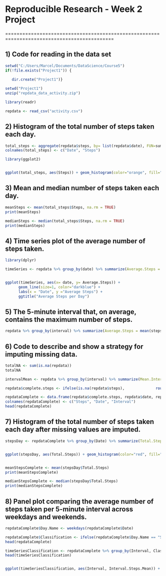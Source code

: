
# Reproducible Research - Week 2 Project

============================================================================================

## 1) Code for reading in the data set
```r
setwd("C:/Users/Marcel/Documents/DataScience/Course5")
if(!file.exists("Project1")) {
  
   dir.create("Project1")}

setwd("Project1")
unzip("repdata_data_activity.zip")

library(readr)

repdata <- read_csv("activity.csv")
```


## 2) Histogram of the total number of steps taken each day.
```r
total_steps <- aggregate(repdata$steps, by= list(repdata$date), FUN=sum, na.rm= TRUE)
colnames(total_steps) <- c("Date", "Steps")

library(ggplot2)


ggplot(total_steps, aes(Steps)) + geom_histogram(color="orange", fill="yellow", binwidth = 2000) + labs(x="Total Steps", y="Frequency") + ggtitle("Total Steps Taken Each Day")
```


## 3) Mean and median number of steps taken each day.
```r
meanSteps <- mean(total_steps$Steps, na.rm = TRUE)
print(meanSteps)

medianSteps <- median(total_steps$Steps, na.rm = TRUE)
print(medianSteps)
```


## 4) Time series plot of the average number of steps taken.
```r
library(dplyr)

timeSeries <- repdata %>% group_by(date) %>% summarize(Average.Steps = mean(steps, na.rm = TRUE))


ggplot(timeSeries, aes(x= date, y= Average.Steps)) + 
      geom_line(size=1, color="darkblue") +
      labs(x = "Date", y ="Average Steps") +
      ggtitle("Average Steps per Day")
```


## 5) The 5-minute interval that, on average, contains the maximum number of steps.
```r
repdata %>% group_by(interval) %>% summarize(Average.Steps = mean(steps, na.rm = TRUE)) %>% filter(Average.Steps == max(Average.Steps))
```


## 6) Code to describe and show a strategy for imputing missing data.
```r
totalNA <- sum(is.na(repdata))
totalNA

intervalMean <- repdata %>% group_by(interval) %>% summarize(Mean.Interval = mean(steps,  na.rm = TRUE))

repdata$complete.steps <- ifelse(is.na(repdata$steps),              round(intervalMean$Mean.Interval[match(repdata$interval,   intervalMean$interval)],0),repdata$steps)

repdataComplete <- data.frame(repdata$complete.steps, repdata$date, repdata$interval)
colnames(repdataComplete) <- c("Steps", "Date", "Interval")
head(repdataComplete)
```


## 7) Histogram of the total number of steps taken each day after missing values are imputed.
```r
stepsDay <- repdataComplete %>% group_by(Date) %>% summarize(Total.Steps = sum(Steps))


ggplot(stepsDay, aes(Total.Steps)) + geom_histogram(color="red", fill="magenta", binwidth = 2000) + labs(x= "Total Steps", y="Frequency") + ggtitle("Total Steps Taken Each Day")


meanStepsComplete <- mean(stepsDay$Total.Steps)
print(meanStepsComplete)

medianStepsComplete <- median(stepsDay$Total.Steps)
print(medianStepsComplete)
```


## 8) Panel plot comparing the average number of steps taken per 5-minute interval across weekdays and weekends.
```r
repdataComplete$Day.Name <- weekdays(repdataComplete$Date)

repdataComplete$Classification <- ifelse(repdataComplete$Day.Name == "Saturday" | repdataComplete$Day.Name == "Sunday", "Weekend", "Weekday")
head(repdataComplete)

timeSeriesClassification <- repdataComplete %>% group_by(Interval, Classification) %>% summarize(Interval.Steps.Mean = mean(Steps))
head(timeSeriesClassification)


ggplot(timeSeriesClassification, aes(Interval, Interval.Steps.Mean)) + geom_line(size=1.5, color= "darkblue") + facet_grid(Classification~.) + labs(x="Interval", y="Average Steps") + ggtitle("Average Steps Taken Across Weekdays and Weekends")
```

